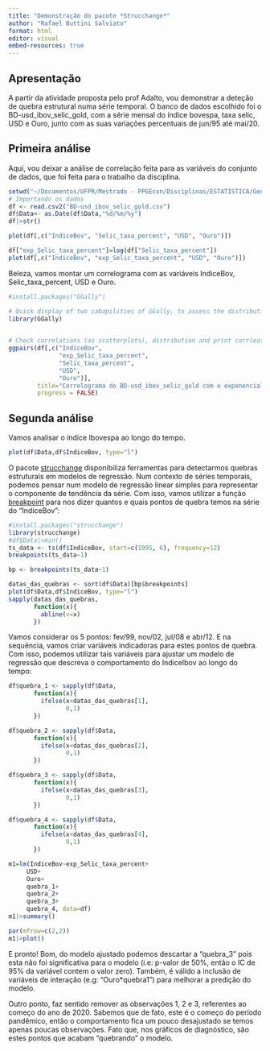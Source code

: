 ```yaml
---
title: "Demonstração do pacote *Strucchange*"
author: "Rafael Buttini Salviato"
format: html
editor: visual
embed-resources: true 
---
```


## Apresentação

A partir da atividade proposta pelo prof Adalto, vou demonstrar a deteção de quebra estrutural numa série temporal. O banco de dados escolhido foi o BD-usd_ibov_selic_gold, com a série mensal do índice bovespa, taxa selic, USD e Ouro, junto com as suas variações percentuais de jun/95 até mai/20.

## Primeira análise

Aqui, vou deixar a análise de correlação feita para as variáveis do conjunto de dados, que foi feita para o trabalho da disciplina.

```r
setwd("~/Documentos/UFPR/Mestrado - PPGEcon/Disciplinas/ESTATÍSTICA/General/Tarefa de casa")
# Importando os dados
df <- read.csv2("BD-usd_ibov_selic_gold.csv")
df$Data<- as.Date(df$Data,"%d/%m/%y")
df|>str()
```

```r
plot(df[,c("IndiceBov", "Selic_taxa_percent", "USD", "Ouro")])
```

```r
df["exp_Selic_taxa_percent"]=log(df["Selic_taxa_percent"])
plot(df[,c("IndiceBov", "exp_Selic_taxa_percent", "USD", "Ouro")])
```

Beleza, vamos montar um correlograma com as variáveis IndiceBov, Selic_taxa_percent, USD e Ouro.

```r

#install.packages("GGally")

# Quick display of two cabapilities of GGally, to assess the distribution and correlation of variables 
library(GGally)

 
# Check correlations (as scatterplots), distribution and print corrleation coefficient 
ggpairs(df[,c("IndiceBov",
              "exp_Selic_taxa_percent",
              "Selic_taxa_percent",
              "USD",
              "Ouro")],
        title="Correlograma do BD-usd_ibov_selic_gold com o exponencial da taxa Selic",
        progress = FALSE) 

```

## Segunda análise

Vamos analisar o índice Ibovespa ao longo do tempo.

```r

plot(df$Data,df$IndiceBov, type="l")

```

O pacote [strucchange](https://cran.r-project.org/web//packages/strucchangeRcpp/vignettes/strucchange-intro.pdf) disponibiliza ferramentas para detectarmos quebras estruturais em modelos de regressão. Num contexto de séries temporais, podemos pensar num modelo de regressão linear simples para representar o componente de tendência da série. Com isso, vamos utilizar a função [breakpoint](https://www.rdocumentation.org/packages/strucchange/versions/1.5-3/topics/breakpoints) para nos dizer quantos e quais pontos de quebra temos na série do "IndiceBov":

```r
#install.packages("strucchange")
library(strucchange)
#df$Data|>min()
ts_data <- ts(df$IndiceBov, start=c(1995, 6), frequency=12)
breakpoints(ts_data~1)
```

```r

bp <- breakpoints(ts_data~1)

datas_das_quebras <- sort(df$Data)[bp$breakpoints]
plot(df$Data,df$IndiceBov, type="l")
sapply(datas_das_quebras,
       function(x){
         abline(v=x)
       })

```

Vamos considerar os 5 pontos: fev/99, nov/02, jul/08 e abr/12. E na sequência, vamos criar variáveis indicadoras para estes pontos de quebra. Com isso, podemos utilizar tais variáveis para ajustar um modelo de regressão que descreva o comportamento do IndiceIbov ao longo do tempo:

```r

df$quebra_1 <- sapply(df$Data,
       function(x){
         ifelse(x<datas_das_quebras[1],
                0,1)
       })

df$quebra_2 <- sapply(df$Data,
       function(x){
         ifelse(x<datas_das_quebras[2],
                0,1)
       })

df$quebra_3 <- sapply(df$Data,
       function(x){
         ifelse(x<datas_das_quebras[3],
                0,1)
       })

df$quebra_4 <- sapply(df$Data,
       function(x){
         ifelse(x<datas_das_quebras[4],
                0,1)
       })

m1=lm(IndiceBov~exp_Selic_taxa_percent+
     USD+
     Ouro+
     quebra_1+
     quebra_2+
     quebra_3+
     quebra_4, data=df)
m1|>summary()

```

```r
par(mfrow=c(2,2))
m1|>plot()
```

E pronto! Bom, do modelo ajustado podemos descartar a "quebra_3" pois esta não foi significativa para o modelo (i.e: p-valor de 50%, então o IC de 95% da variável contem o valor zero). Também, é válido a inclusão de variáveis de interação (e.g: "Ouro\*quebra1") para melhorar a predição do modelo.

Outro ponto, faz sentido remover as observações 1, 2 e 3, referentes ao começo do ano de 2020. Sabemos que de fato, este é o começo do período pandêmico, então o comportamento fica um pouco desajustado se temos apenas poucas observações. Fato que, nos gráficos de diagnóstico, são estes pontos que acabam "quebrando" o modelo.

